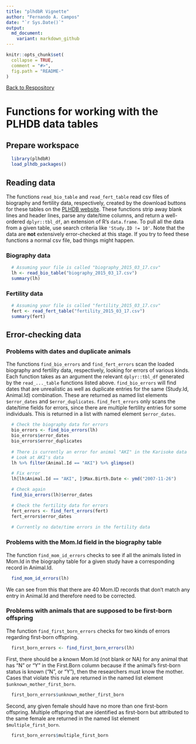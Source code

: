 ```yaml
---
title: "plhdbR Vignette"
author: "Fernando A. Campos"
date: "`r Sys.Date()`"
output:
  md_document:
    variant: markdown_github
---
```


```r
knitr::opts_chunk$set(
  collapse = TRUE,
  comment = "#>",
  fig.path = "README-"
)
```

[Back to Respository](https://github.com/camposfa/plhdbR)

# Functions for working with the PLHDB data tables

## Prepare workspace

```r
  library(plhdbR)
  load_plhdb_packages()
```

## Reading data

The functions `read_bio_table` and `read_fert_table` read csv files of biography and fertility data, respectively, created by the download buttons for these tables on the [PLHDB website](https://plhdb.org/). These functions strip away blank lines and header lines, parse any date/time columns, and return a well-ordered `dplyr::tbl_df`, an extension of R's `data.frame`. To pull all the data from a given table, use search criteria like `'Study.ID != 10'`. Note that the data are **not** extensively error-checked at this stage. If you try to feed these functions a normal csv file, bad things might happen.

### Biography data

```r
  # Assuming your file is called "biography_2015_03_17.csv"
  lh <- read_bio_table("biography_2015_03_17.csv")
  summary(lh)
```

### Fertility data

```r
  # Assuming your file is called "fertility_2015_03_17.csv"
  fert <- read_fert_table("fertility_2015_03_17.csv")
  summary(fert)
```

## Error-checking data

### Problems with dates and duplicate animals

The functions `find_bio_errors` and `find_fert_errors` scan the loaded biography and fertility data, respectively, looking for errors of various kinds. Each function takes as an argument the relevant `dplyr::tbl_df` generated by the `read_..._table` functions listed above. `find_bio_errors` will find dates that are unrealistic as well as duplicate entries for the same (Study.Id, Animal.Id) combination. These are returned as named list elements `$error_dates` and `$error_duplicates`. `find_fert_errors` only scans the date/time fields for errors, since there are multiple fertility entries for some individuals. This is returned in a list with named element `$error_dates`.

```r
  # Check the biography data for errors
  bio_errors <- find_bio_errors(lh)
  bio_errors$error_dates
  bio_errors$error_duplicates
  
  # There is currently an error for animal "AKI" in the Karisoke data
  # Look at AKI's data
  lh %>% filter(Animal.Id == "AKI") %>% glimpse()

  # Fix error
  lh[lh$Animal.Id == "AKI", ]$Max.Birth.Date <- ymd("2007-11-26")

  # Check again
  find_bio_errors(lh)$error_dates

  # Check the fertility data for errors
  fert_errors <- find_fert_errors(fert)
  fert_errors$error_dates
  
  # Currently no date/time errors in the fertility data
```

### Problems with the Mom.Id field in the biography table

The function `find_mom_id_errors` checks to see if all the animals listed in Mom.Id
in the biography table for a given study have a corresponding record in Animal.Id.

```r
  find_mom_id_errors(lh)
```

We can see from this that there are 40 Mom.ID records that don't match any entry
in Animal.Id and therefore need to be corrected.

### Problems with animals that are supposed to be first-born offspring

The function `find_first_born_errors` checks for two kinds of errors regarding
first-born offspring.

```r
  first_born_errors <- find_first_born_errors(lh)
```

First, there should be a known Mom.Id (not blank or NA) for 
any animal that has "N" or "Y" in the First.Born column because if the animal's 
first-born status is known ("N", or "Y"), then the researchers must know the 
mother. Cases that violate this rule are returned in the named list element 
`$unknown_mother_first_born`.

```r
  first_born_errors$unknown_mother_first_born
```

Second, any given female should have no more than one first-born offspring.
Multiple offspring that are identified as first-born but attributed to the
same female are returned in the named list element `$multiple_first_born`.

```r
  first_born_errors$multiple_first_born
```



